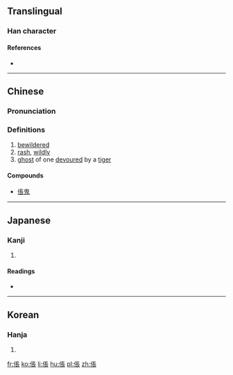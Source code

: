 {{also|伥}}
==Translingual==

===Han character===
{{Han char|rn=9|rad=人|as=08|sn=10|four=2123<sub>2</sub>|canj=人尸一女 (OSMV)|ids=⿰[[亻]][[長]]}}

====References====
* {{Han ref|kx=0106.270|dkj=00742|dj=0227.100|hdz=10170.040|uh=5000|ud=20480|bh=ADCE|bd=44494}}

----

==Chinese==
{{zh-forms|s=伥}}

===Pronunciation===
{{zh-pron
|m=chāng
|c=coeng1,zaang1
|mc=y
|oc=y
|ma=
|cat=a,adv
}}

===Definitions===
# [[bewildered]]
# [[rash]], [[wildly]]
# [[ghost]] of one [[devour]]ed by a [[tiger]]

====Compounds====
*[[倀鬼]]

----

==Japanese==

===Kanji===
{{ja-kanji|grade=|rs=人08}}

# {{defn|lang=ja|sort=人08}}

====Readings====
* {{ja-readings|on=[[ちょう]] (chō), [[とう]] (tō), [[じょう]] (jō)|kun=[[くるう]] (kuruu), [[たおれる]] (taoreru)}}

----

==Korean==

===Hanja===
{{ko-hanja|hangeul=창|rv=chang|mr=ch'ang}}

# {{defn|lang=ko|sort=人08}}

[[fr:倀]]
[[ko:倀]]
[[li:倀]]
[[hu:倀]]
[[pl:倀]]
[[zh:倀]]